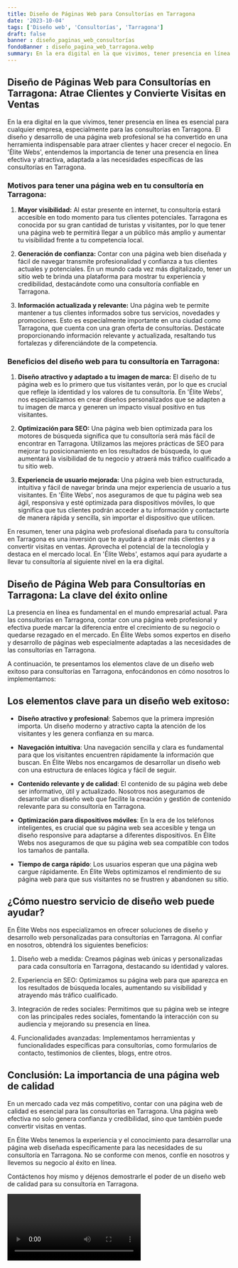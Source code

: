 ```yaml
---
title: Diseño de Páginas Web para Consultorías en Tarragona
date: '2023-10-04'
tags: ['Diseño web', 'Consultorías', 'Tarragona']
draft: false
banner : diseño_paginas_web_consultorías
fondoBanner : diseño_pagina_web_tarragona.webp
summary: En la era digital en la que vivimos, tener presencia en línea es esencial para cualquier empresa, especialmente para las consultorías en Tarragona. El diseño y desarrollo de una página web profesional se ha convertido en una herramienta indispensable para atraer clientes y hacer crecer el negocio. En 'Élite Webs', entendemos la importancia de tener una presencia en línea efectiva y atractiva, adaptada a las necesidades específicas de las consultorías en Tarragona.
---
```


## Diseño de Páginas Web para Consultorías en Tarragona: Atrae Clientes y Convierte Visitas en Ventas

En la era digital en la que vivimos, tener presencia en línea es esencial para cualquier empresa, especialmente para las consultorías en Tarragona. El diseño y desarrollo de una página web profesional se ha convertido en una herramienta indispensable para atraer clientes y hacer crecer el negocio. En 'Élite Webs', entendemos la importancia de tener una presencia en línea efectiva y atractiva, adaptada a las necesidades específicas de las consultorías en Tarragona.

### Motivos para tener una página web en tu consultoría en Tarragona:

1. **Mayor visibilidad:** Al estar presente en internet, tu consultoría estará accesible en todo momento para tus clientes potenciales. Tarragona es conocida por su gran cantidad de turistas y visitantes, por lo que tener una página web te permitirá llegar a un público más amplio y aumentar tu visibilidad frente a tu competencia local.

2. **Generación de confianza:** Contar con una página web bien diseñada y fácil de navegar transmite profesionalidad y confianza a tus clientes actuales y potenciales. En un mundo cada vez más digitalizado, tener un sitio web te brinda una plataforma para mostrar tu experiencia y credibilidad, destacándote como una consultoría confiable en Tarragona.

3. **Información actualizada y relevante:** Una página web te permite mantener a tus clientes informados sobre tus servicios, novedades y promociones. Esto es especialmente importante en una ciudad como Tarragona, que cuenta con una gran oferta de consultorías. Destácate proporcionando información relevante y actualizada, resaltando tus fortalezas y diferenciándote de la competencia.

### Beneficios del diseño web para tu consultoría en Tarragona:

1. **Diseño atractivo y adaptado a tu imagen de marca:** El diseño de tu página web es lo primero que tus visitantes verán, por lo que es crucial que refleje la identidad y los valores de tu consultoría. En 'Élite Webs', nos especializamos en crear diseños personalizados que se adapten a tu imagen de marca y generen un impacto visual positivo en tus visitantes.

2. **Optimización para SEO:** Una página web bien optimizada para los motores de búsqueda significa que tu consultoría será más fácil de encontrar en Tarragona. Utilizamos las mejores prácticas de SEO para mejorar tu posicionamiento en los resultados de búsqueda, lo que aumentará la visibilidad de tu negocio y atraerá más tráfico cualificado a tu sitio web.

3. **Experiencia de usuario mejorada:** Una página web bien estructurada, intuitiva y fácil de navegar brinda una mejor experiencia de usuario a tus visitantes. En 'Élite Webs', nos aseguramos de que tu página web sea ágil, responsiva y esté optimizada para dispositivos móviles, lo que significa que tus clientes podrán acceder a tu información y contactarte de manera rápida y sencilla, sin importar el dispositivo que utilicen.

En resumen, tener una página web profesional diseñada para tu consultoría en Tarragona es una inversión que te ayudará a atraer más clientes y a convertir visitas en ventas. Aprovecha el potencial de la tecnología y destaca en el mercado local. En 'Élite Webs', estamos aquí para ayudarte a llevar tu consultoría al siguiente nivel en la era digital.

<GifSeo />

<Cta />

## Diseño de Página Web para Consultorías en Tarragona: La clave del éxito online

La presencia en línea es fundamental en el mundo empresarial actual. Para las consultorías en Tarragona, contar con una página web profesional y efectiva puede marcar la diferencia entre el crecimiento de su negocio o quedarse rezagado en el mercado. En Élite Webs somos expertos en diseño y desarrollo de páginas web especialmente adaptadas a las necesidades de las consultorías en Tarragona.

A continuación, te presentamos los elementos clave de un diseño web exitoso para consultorías en Tarragona, enfocándonos en cómo nosotros lo implementamos:

## Los elementos clave para un diseño web exitoso:

- **Diseño atractivo y profesional**: Sabemos que la primera impresión importa. Un diseño moderno y atractivo capta la atención de los visitantes y les genera confianza en su marca.

- **Navegación intuitiva**: Una navegación sencilla y clara es fundamental para que los visitantes encuentren rápidamente la información que buscan. En Élite Webs nos encargamos de desarrollar un diseño web con una estructura de enlaces lógica y fácil de seguir.

- **Contenido relevante y de calidad**: El contenido de su página web debe ser informativo, útil y actualizado. Nosotros nos aseguramos de desarrollar un diseño web que facilite la creación y gestión de contenido relevante para su consultoría en Tarragona.

- **Optimización para dispositivos móviles**: En la era de los teléfonos inteligentes, es crucial que su página web sea accesible y tenga un diseño responsive para adaptarse a diferentes dispositivos. En Élite Webs nos aseguramos de que su página web sea compatible con todos los tamaños de pantalla.

- **Tiempo de carga rápido**: Los usuarios esperan que una página web cargue rápidamente. En Élite Webs optimizamos el rendimiento de su página web para que sus visitantes no se frustren y abandonen su sitio.

## ¿Cómo nuestro servicio de diseño web puede ayudar?

En Élite Webs nos especializamos en ofrecer soluciones de diseño y desarrollo web personalizadas para consultorías en Tarragona. Al confiar en nosotros, obtendrá los siguientes beneficios:

1. Diseño web a medida: Creamos páginas web únicas y personalizadas para cada consultoría en Tarragona, destacando su identidad y valores.

2. Experiencia en SEO: Optimizamos su página web para que aparezca en los resultados de búsqueda locales, aumentando su visibilidad y atrayendo más tráfico cualificado.

3. Integración de redes sociales: Permitimos que su página web se integre con las principales redes sociales, fomentando la interacción con su audiencia y mejorando su presencia en línea.

4. Funcionalidades avanzadas: Implementamos herramientas y funcionalidades específicas para consultorías, como formularios de contacto, testimonios de clientes, blogs, entre otros.

## Conclusión: La importancia de una página web de calidad

En un mercado cada vez más competitivo, contar con una página web de calidad es esencial para las consultorías en Tarragona. Una página web efectiva no solo genera confianza y credibilidad, sino que también puede convertir visitas en ventas.

En Élite Webs tenemos la experiencia y el conocimiento para desarrollar una página web diseñada específicamente para las necesidades de su consultoría en Tarragona. No se conforme con menos, confíe en nosotros y llevemos su negocio al éxito en línea.

Contáctenos hoy mismo y déjenos demostrarle el poder de un diseño web de calidad para su consultoría en Tarragona.

<Video />

<CtaBot job='Consultorías' city='Tarragona'/>

<Gmaps query='Tarragona+españa+maps' />